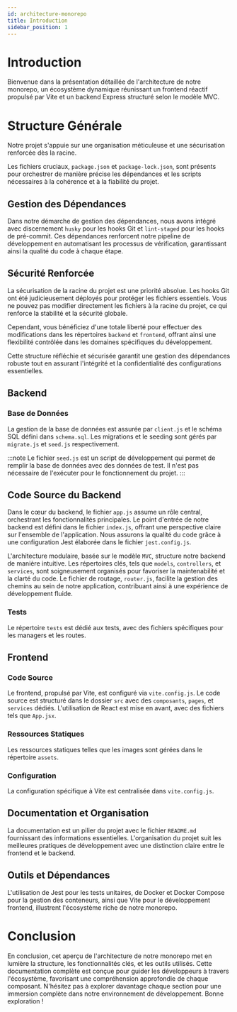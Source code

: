 ```yaml
---
id: architecture-monorepo
title: Introduction
sidebar_position: 1
---
```


# Introduction

Bienvenue dans la présentation détaillée de l'architecture de notre monorepo, un écosystème dynamique réunissant un frontend réactif propulsé par Vite et un backend Express structuré selon le modèle MVC.

# Structure Générale

Notre projet s'appuie sur une organisation méticuleuse et une sécurisation renforcée dès la racine.

Les fichiers cruciaux, `package.json` et `package-lock.json`, sont présents pour orchestrer de manière précise les dépendances et les scripts nécessaires à la cohérence et à la fiabilité du projet.

## Gestion des Dépendances

Dans notre démarche de gestion des dépendances, nous avons intégré avec discernement `husky` pour les hooks Git et `lint-staged` pour les hooks de pré-commit. Ces dépendances renforcent notre pipeline de développement en automatisant les processus de vérification, garantissant ainsi la qualité du code à chaque étape.

## Sécurité Renforcée

La sécurisation de la racine du projet est une priorité absolue. Les hooks Git ont été judicieusement déployés pour protéger les fichiers essentiels. Vous ne pouvez pas modifier directement les fichiers à la racine du projet, ce qui renforce la stabilité et la sécurité globale.

Cependant, vous bénéficiez d'une totale liberté pour effectuer des modifications dans les répertoires `backend` et `frontend`, offrant ainsi une flexibilité contrôlée dans les domaines spécifiques du développement.

Cette structure réfléchie et sécurisée garantit une gestion des dépendances robuste tout en assurant l'intégrité et la confidentialité des configurations essentielles.

## Backend

### Base de Données

La gestion de la base de données est assurée par `client.js` et le schéma SQL défini dans `schema.sql`. Les migrations et le seeding sont gérés par `migrate.js` et `seed.js` respectivement.

:::note
Le fichier `seed.js` est un script de développement qui permet de remplir la base de données avec des données de test. Il n'est pas nécessaire de l'exécuter pour le fonctionnement du projet.
:::

## Code Source du Backend

Dans le cœur du backend, le fichier `app.js` assume un rôle central, orchestrant les fonctionnalités principales. Le point d'entrée de notre backend est défini dans le fichier `index.js`, offrant une perspective claire sur l'ensemble de l'application. Nous assurons la qualité du code grâce à une configuration Jest élaborée dans le fichier `jest.config.js`.

L'architecture modulaire, basée sur le modèle `MVC`, structure notre backend de manière intuitive. Les répertoires clés, tels que `models`, `controllers`, et `services`, sont soigneusement organisés pour favoriser la maintenabilité et la clarté du code. Le fichier de routage, `router.js`, facilite la gestion des chemins au sein de notre application, contribuant ainsi à une expérience de développement fluide.

### Tests

Le répertoire `tests` est dédié aux tests, avec des fichiers spécifiques pour les managers et les routes.

## Frontend

### Code Source

Le frontend, propulsé par Vite, est configuré via `vite.config.js`. Le code source est structuré dans le dossier `src` avec des `composants`, `pages`, et `services` dédiés. L'utilisation de React est mise en avant, avec des fichiers tels que `App.jsx`.

### Ressources Statiques

Les ressources statiques telles que les images sont gérées dans le répertoire `assets`.

### Configuration

La configuration spécifique à Vite est centralisée dans `vite.config.js`.

## Documentation et Organisation

La documentation est un pilier du projet avec le fichier `README.md` fournissant des informations essentielles. L'organisation du projet suit les meilleures pratiques de développement avec une distinction claire entre le frontend et le backend.

## Outils et Dépendances

L'utilisation de Jest pour les tests unitaires, de Docker et Docker Compose pour la gestion des conteneurs, ainsi que Vite pour le développement frontend, illustrent l'écosystème riche de notre monorepo.

# Conclusion

En conclusion, cet aperçu de l'architecture de notre monorepo met en lumière la structure, les fonctionnalités clés, et les outils utilisés. Cette documentation complète est conçue pour guider les développeurs à travers l'écosystème, favorisant une compréhension approfondie de chaque composant. N'hésitez pas à explorer davantage chaque section pour une immersion complète dans notre environnement de développement. Bonne exploration !
